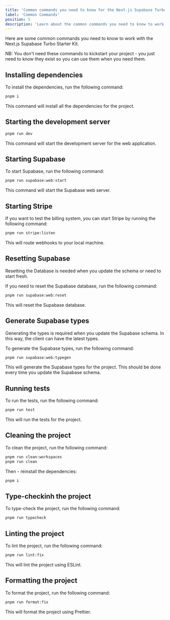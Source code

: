 ```yaml
---
title: 'Common commands you need to know for the Next.js Supabase Turbo Starter Kit'
label: 'Common Commands'
position: 5
description: 'Learn about the common commands you need to know to work with the Next.js Supabase Turbo Starter Kit.'
---
```


Here are some common commands you need to know to work with the Next.js Supabase Turbo Starter Kit.

NB: You don't need these commands to kickstart your project - you just need to know they exist so you can use them when you need them.

## Installing dependencies

To install the dependencies, run the following command:

```bash
pnpm i
```

This command will install all the dependencies for the project.

## Starting the development server

```bash
pnpm run dev
```

This command will start the development server for the web application.

## Starting Supabase

To start Supabase, run the following command:

```bash
pnpm run supabase:web:start
```

This command will start the Supabase web server.

## Starting Stripe

If you want to test the billing system, you can start Stripe by running the following command:

```bash
pnpm run stripe:listen
```

This will route webhooks to your local machine.

## Resetting Supabase

Resetting the Database is needed when you update the schema or need to start fresh.

If you need to reset the Supabase database, run the following command:

```bash
pnpm run supabase:web:reset
```

This will reset the Supabase database.

## Generate Supabase types

Generating the types is required when you update the Supabase schema. In this way, the client can have the latest types.

To generate the Supabase types, run the following command:

```bash
pnpm run supabase:web:typegen
```

This will generate the Supabase types for the project. This should be done every time you update the Supabase schema.

## Running tests

To run the tests, run the following command:

```bash
pnpm run test
```

This will run the tests for the project.

## Cleaning the project

To clean the project, run the following command:

```bash
pnpm run clean:workspaces
pnpm run clean
```

Then - reinstall the dependencies:

```bash
pnpm i
```

## Type-checkinh the project

To type-check the project, run the following command:

```bash
pnpm run typecheck
```

## Linting the project

To lint the project, run the following command:

```bash
pnpm run lint:fix
```

This will lint the project using ESLint.

## Formatting the project

To format the project, run the following command:

```bash
pnpm run format:fix
```

This will format the project using Prettier.
